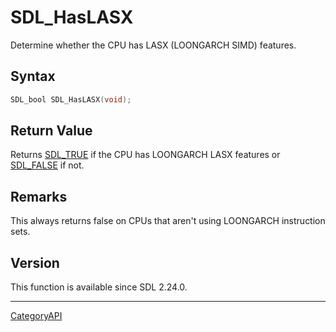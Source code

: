 = SDL_HasLASX =

Determine whether the CPU has LASX (LOONGARCH SIMD) features.

== Syntax ==

<syntaxhighlight lang='c'>
SDL_bool SDL_HasLASX(void);
</syntaxhighlight>

== Return Value ==

Returns [[SDL_TRUE]] if the CPU has LOONGARCH LASX features or
[[SDL_FALSE]] if not.

== Remarks ==

This always returns false on CPUs that aren't using LOONGARCH instruction
sets.

== Version ==

This function is available since SDL 2.24.0.

----
[[CategoryAPI]]


